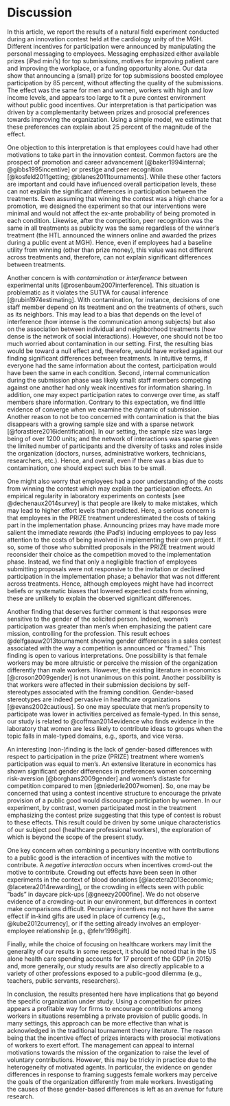 
Discussion
===========

In this article, we report the results of a natural field experiment conducted during an innovation contest held at the cardiology unity of the MGH. Different incentives for participation were announced by manipulating the personal messaging to employees. Messaging emphasized either available prizes (iPad mini's) for top submissions, motives for improving patient care and improving the workplace, or a funding opportunity alone. Our data show that announcing a (small) prize for top submissions boosted employee participation by 85 percent, without affecting the quality of the submissions. The effect was the same for men and women, workers with high and low income levels, and appears too large to fit a pure contest environment without public good incentives. Our interpretation is that participation was driven by a complementarity between prizes and prosocial preferences towards improving the organization. Using a simple model, we estimate that these preferences can explain about 25 percent of the magnitude of the effect.

One objection to this interpretation is that employees could have had other motivations to take part in the innovation contest. Common factors are the prospect of promotion and career advancement [@baker1994internal; @gibbs1995incentive] or prestige and peer recognition [@kosfeld2011getting; @blanes2011tournaments]. While these other factors are important and could have influenced overall participation levels, these can not explain the significant differences in participation between the treatments. Even assuming that winning the contest was a high chance for a promotion, we designed the experiment so that our interventions were minimal and would not affect the ex-ante probability of being promoted in each condition. Likewise, after the competition, peer recognition was the same in all treatments as publicity was the same regardless of the winner's treatment (the HTL announced the winners online and awarded the prizes during a public event at MGH). Hence, even if employees had a baseline utility from winning (other than prize money), this value was not different across treatments and, therefore, can not explain significant differences between treatments.


Another concern is with _contamination_ or _interference_ between experimental units [@rosenbaum2007interference]. This situation is problematic as it violates the SUTVA for causal inference [@rubin1974estimating]. With contamination, for instance, decisions of one staff member depend on its treatment and on the treatments of others, such as its neighbors. This may lead to a bias that depends on the level of interference (how intense is the communication among subjects) but also on the association between individual and neighborhood treatments (how dense is the network of social interactions). However, one should not be too much worried about contamination in our setting. First, the resulting bias would be toward a null effect and, therefore, would have worked against our finding significant differences between treatments. In intuitive terms, if everyone had the same information about the contest, participation would have been the same in each condition.  Second, internal communication during the submission phase was likely small: staff members competing against one another had only weak incentives for information sharing. In addition, one may expect participation rates to converge over time, as staff members share information. Contrary to this expectation, we find little evidence of converge when we examine the dynamic of submission. Another reason to not be too concerned with contamination is that the bias disappears with a growing sample size and with a sparse network [@forastiere2016identification]. In our setting, the sample size was large being of over 1200 units; and the network of interactions was sparse given the limited number of participants and the diversity of tasks and roles inside the organization (doctors, nurses, administrative workers, technicians, researchers, etc.). Hence, and overall, even if there was a bias due to contamination, one should expect such bias to be small.


One might also worry that employees had a poor understanding of the costs from winning the contest which may explain the participation effects. An empirical regularity in laboratory experiments on contests [see @dechenaux2014survey] is that people are likely to make mistakes, which may lead to higher effort levels than predicted. Here, a serious concern is that employees in the PRIZE treatment underestimated the costs of taking part in the implementation phase. Announcing prizes may have made more salient the immediate rewards (the iPad's) inducing employees to pay less attention to the costs of being involved in implementing their own project. If so, some of those who submitted proposals in the PRIZE treatment would reconsider their choice as the competition moved to the implementation phase. Instead, we find that only a negligible fraction of employees submitting proposals were not responsive to the invitation or declined participation in the implementation phase; a behavior that was not different across treatments. Hence, although employees might have had incorrect beliefs or systematic biases that lowered expected costs from winning, these are unlikely to explain the observed significant differences. 

<!-- The prize awarded (an iPad mini)  was a standard product sold by several months on the market so that employees were unlikely to overestimate its pecuniary value. -->


Another finding that deserves further comment is that responses were sensitive to the gender of the solicited person. Indeed, women's participation was greater than men's when emphasizing the patient care mission, controlling for the profession. This result echoes  @delfgaauw2013tournament showing gender differences in a sales contest associated with the way a competition is announced or "framed." This finding is open to various interpretations. One possibility is that female workers may be more altruistic or perceive the mission of the organization differently than male workers. However, the existing literature in economics [@croson2009gender] is not unanimous on this point. Another possibility is that workers were affected in their submission decisions by self-stereotypes associated with the framing condition. Gender-based stereotypes are indeed pervasive in healthcare organizations [@evans2002cautious]. So one may speculate that men's propensity to participate was lower in activities perceived as female-typed. In this sense, our study is related to @coffman2014evidence who finds evidence in the laboratory that women are less likely to contribute ideas to groups when the topic falls in male-typed domains, e.g., sports, and vice versa. 

An interesting (non-)finding is the lack of gender-based differences with respect to participation in the prize (PRIZE) treatment where women’s participation was equal to men’s. An extensive literature in economics has shown significant gender differences in preferences women concerning risk-aversion [@borghans2009gender] and women's distaste for competition compared to men [@niederle2007women]. So, one may be concerned that using a contest incentive structure to encourage the private provision of a public good would discourage participation by women. In our experiment, by contrast, women participated most in the treatment emphasizing the contest prize suggesting that this type of contest is robust to these effects. This result could be driven by some unique characteristics of our subject pool (healthcare professional workers), the exploration of which is beyond the scope of the present study.

<!-- 
[Discussion of FUND]
However, it is also possible that the commitment provided workers with a reference point on which they formed their beliefs resulting in an increased incentive to free-ride.  No quality difference
 -->

One key concern when combining a pecuniary incentive with contributions to a public good is the interaction of incentives with the motive to contribute. A *negative interaction* occurs when incentives crowd-out the motive to contribute. Crowding out effects have been seen in other experiments in the context of blood donations [@lacetera2013economic; @lacetera2014rewarding], or the crowding in effects seen with public "bads" in daycare pick-ups [@gneezy2000fine]. We do not observe evidence of a crowding-out in our environment, but differences in context make comparisons difficult. Pecuniary incentives may not have the same effect if in-kind gifts are used in place of currency [e.g., @kube2012currency], or if the setting already involves an employer-employee relationship [e.g., @fehr1998gift].


Finally, while the choice of focusing on healthcare workers may limit the generality of our results in some respect, it should be noted that in the US alone health care spending accounts for 17 percent of the GDP (in 2015) and, more generally, our study results are also directly applicable to a variety of other professions exposed to a public-good dilemma (e.g., teachers, public servants, researchers).


In conclusion, the results presented here have implications that go beyond the specific organization under study. Using a competition for prizes appears a profitable way for firms to encourage contributions among workers in situations resembling a private provision of public goods. In many settings, this approach can be more effective than what is acknowledged in the traditional tournament theory literature. The reason being that the incentive effect of prizes interacts with prosocial motivations of workers to exert effort. The management can appeal to internal motivations towards the mission of the organization to raise the level of voluntary contributions. However, this may be tricky in practice due to the heterogeneity of motivated agents. In particular, the evidence on gender differences in response to framing suggests female workers may perceive the goals of the organization differently from male workers. Investigating the causes of these gender-based differences is left as an avenue for future research.


